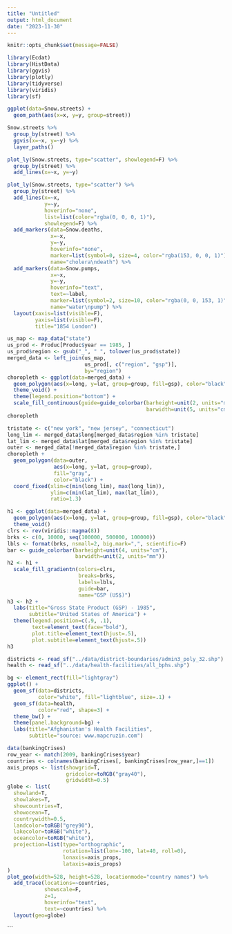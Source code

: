 ```yaml
---
title: "Untitled"
output: html_document
date: "2023-11-30"
---
```


```r
knitr::opts_chunk$set(message=FALSE)
```

```r
library(Ecdat)
library(HistData)
library(ggvis)
library(plotly)
library(tidyverse)
library(viridis)
library(sf)
```

```r
ggplot(data=Snow.streets) +
  geom_path(aes(x=x, y=y, group=street))
```

```r
Snow.streets %>%
  group_by(street) %>%
  ggvis(x=~x, y=~y) %>%
  layer_paths()
```

```r
plot_ly(Snow.streets, type="scatter", showlegend=F) %>%
  group_by(street) %>%
  add_lines(x=~x, y=~y)
```

```r
plot_ly(Snow.streets, type="scatter") %>%
  group_by(street) %>%
  add_lines(x=~x,
            y=~y,
            hoverinfo="none",
            list=list(color="rgba(0, 0, 0, 1)"),
            showlegend=F) %>%
  add_markers(data=Snow.deaths,
              x=~x,
              y=~y,
              hoverinfo="none",
              marker=list(symbol=0, size=4, color="rgba(153, 0, 0, 1)"),
              name="cholera\ndeath") %>%
  add_markers(data=Snow.pumps,
              x=~x,
              y=~y,
              hoverinfo="text",
              text=~label,
              marker=list(symbol=2, size=10, color="rgba(0, 0, 153, 1)"),
              name="water\npump") %>%
  layout(xaxis=list(visible=F),
         yaxis=list(visible=F),
         title="1854 London")
```

```r
us_map <- map_data("state")
us_prod <- Produc[Produc$year == 1985, ]
us_prod$region <- gsub("_", " ", tolower(us_prod$state))
merged_data <- left_join(us_map,
                         us_prod[, c("region", "gsp")],
                         by="region")
choropleth <- ggplot(data=merged_data) +
  geom_polygon(aes(x=long, y=lat, group=group, fill=gsp), color="black") +
  theme_void() +
  theme(legend.position="bottom") +
  scale_fill_continuous(guide=guide_colorbar(barheight=unit(2, units="mm"),
                                             barwidth=unit(5, units="cm")))
choropleth
```

```r
tristate <- c("new york", "new jersey", "connecticut")
long_lim <- merged_data$long[merged_data$region %in% tristate]
lat_lim <- merged_data$lat[merged_data$region %in% tristate]
outer <- merged_data[!merged_data$region %in% tristate,]
choropleth +
  geom_polygon(data=outer,
               aes(x=long, y=lat, group=group),
               fill="gray",
               color="black") +
  coord_fixed(xlim=c(min(long_lim), max(long_lim)),
              ylim=c(min(lat_lim), max(lat_lim)),
              ratio=1.3)
```

```r
h1 <- ggplot(data=merged_data) +
  geom_polygon(aes(x=long, y=lat, group=group, fill=gsp), color="black") +
  theme_void()
clrs <- rev(viridis::magma(8))
brks <- c(0, 10000, seq(100000, 500000, 100000))
lbls <- format(brks, nsmall=2, big.mark=",", scientific=F)
bar <- guide_colorbar(barheight=unit(4, units="cm"),
                      barwidth=unit(2, units="mm"))
h2 <- h1 +
  scale_fill_gradientn(colors=clrs,
                       breaks=brks,
                       labels=lbls,
                       guide=bar,
                       name="GSP (US$)")
h3 <- h2 +
  labs(title="Gross State Product (GSP) - 1985",
       subtitle="United States of America") +
  theme(legend.position=c(.9, .1),
        text=element_text(face="bold"),
        plot.title=element_text(hjust=.5),
        plot.subtitle=element_text(hjust=.5))
h3
```

```r
districts <- read_sf("../data/district-boundaries/admin3_poly_32.shp")
health <- read_sf("../data/health-facilities/all_bphs.shp")
```

```r
bg <- element_rect(fill="lightgray")
ggplot() +
  geom_sf(data=districts,
          color="white", fill="lightblue", size=.1) +
  geom_sf(data=health,
          color="red", shape=3) +
  theme_bw() +
  theme(panel.background=bg) +
  labs(title="Afghanistan's Health Facilities",
       subtitle="source: www.mapcruzin.com")
```

```r
data(bankingCrises)
row_year <- match(2009, bankingCrises$year)
countries <- colnames(bankingCrises[, bankingCrises[row_year,]==1])
axis_props <- list(showgrid=T,
                   gridcolor=toRGB("gray40"),
                   gridwidth=0.5)
globe <- list(
  showland=T,
  showlakes=T,
  showcountries=T,
  showocean=T,
  countrywidth=0.5,
  landcolor=toRGB("grey90"),
  lakecolor=toRGB("white"),
  oceancolor=toRGB("white"),
  projection=list(type="orthographic",
                  rotation=list(lon=-100, lat=40, roll=0),
                  lonaxis=axis_props,
                  lataxis=axis_props)
)
plot_geo(width=528, height=528, locationmode="country names") %>%
  add_trace(locations=~countries,
            showscale=F,
            z=1,
            hoverinfo="text",
            text=~countries) %>%
  layout(geo=globe)
```
```


